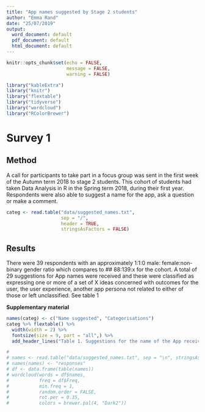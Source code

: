 ```yaml
---
title: "App names suggested by Stage 2 students"
author: "Emma Rand"
date: "25/07/2019"
output:
  word_document: default
  pdf_document: default
  html_document: default
---
```


```r
knitr::opts_chunk$set(echo = FALSE,
                      message = FALSE,
                      warning = FALSE)
```

```r
library("kableExtra")
library("knitr")
library("flextable")
library("tidyverse")
library("wordcloud")
library("RColorBrewer")
```


# Survey 1
## Method
A call for participants to take part in a focus group was sent in the first week of the Autumn term 2018 to stage 2 students. This cohort of students had taken Data Analysis in R in the Spring term 2018, during their first year. Respondents were also able to suggest a name for the app, ask a question or make a comment.

```r
categ <- read.table("data/suggested_names.txt",
                    sep = "/", 
                    header = TRUE,
                    stringsAsFactors = FALSE)
```


## Results
There were 39 respondents with an approximately 1:1:0 male: female:non-binary gender ratio which compares to ## 88:139:x for the cohort.  A total of 29 suggestions for App names were received and these were classified as expressing one or more of a set of X ideas concerned with outcomes for the user, the user experience, another app persona not related to either of those or left unclassified. See table 1

**Supplementary material**
```r
names(categ) <- c("Name suggested", "Categorisations")
categ %>% flextable() %>% 
  width(width = 2) %>% 
  fontsize(size = 9, part = "all",) %>% 
  add_header_lines("Table 1. Suggestions for the name of the App received through the call for focus-group participation") 

```





```r
# 
# names <- read.table("data/suggested_names.txt", sep = "\n", stringsAsFactors = FALSE)
# names(names) <- "responses"
# df <- data.frame(table(names))
# wordcloud(words = df$names,
#           freq = df$Freq, 
#           min.freq = 1,
#           random.order = FALSE,
#           rot.per = 0.35, 
#           colors = brewer.pal(4, "Dark2"))

```

